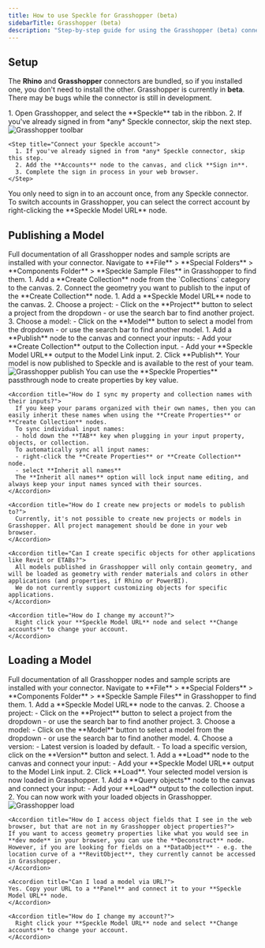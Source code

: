 ```yaml
---
title: How to use Speckle for Grasshopper (beta)
sidebarTitle: Grasshopper (beta)
description: "Step-by-step guide for using the Grasshopper (beta) connector"
---
```



<Versions
  app="Grasshopper"
  versions="Rhino 7 & 8"
  os="Windows"
/>

## Setup

<Tip> The **Rhino** and **Grasshopper** connectors are bundled, so if you installed one, you don't need to install the other.</Tip>
<Tip> Grasshopper is currently in **beta**. There may be bugs while the connector is still in development.</Tip>

<Steps>
    <Setup app="Grasshopper" />
    <Step title="Open the Grasshopper connector">
      1. Open Grasshopper, and select the **Speckle** tab in the ribbon.
      2. If you've already signed in from *any* Speckle connector, skip the next step.
      <Frame>
      <img src="/images/connectors/grasshopper_toolbar.jpg" alt="Grasshopper toolbar" />
      </Frame>
    </Step>

    <Step title="Connect your Speckle account">
      1. If you've already signed in from *any* Speckle connector, skip this step.
      2. Add the **Accounts** node to the canvas, and click **Sign in**.
      3. Complete the sign in process in your web browser.
    </Step>
</Steps>

<Tip>
  You only need to sign in to an account once, from any Speckle connector.
  To switch accounts in Grasshopper, you can select the correct account by right-clicking the **Speckle Model URL** node.
</Tip>


<AccordionGroup>
    <SetupFaq app="Grasshopper" />
</AccordionGroup>

## Publishing a Model

<Tip>
  Full documentation of all Grasshopper nodes and sample scripts are installed with your connector.
  Navigate to **File** > **Special Folders** > **Components Folder** > **Speckle Sample Files** in Grasshopper to find them.
</Tip>

<Steps>
  <Step title="Create a Collection with objects">
  1. Add a **Create Collection** node from the `Collections` category to the canvas.
  2. Connect the geometry you want to publish to the input of the **Create Collection** node.
  </Step>

  <Step title="Get your Speckle model link">
  1. Add a **Speckle Model URL** node to the canvas.
  2. Choose a project:
      - Click on the **Project** button to select a project from the dropdown
      - or use the search bar to find another project. 
  3. Choose a model:
      - Click on the **Model** button to select a model from the dropdown
      - or use the search bar to find another model. 
  </Step>

  <Step title="Publish your model">
    1. Add a **Publish** node to the canvas and connect your inputs:
      - Add your **Create Collection** output to the Collection input.
      - Add your **Speckle Model URL** output to the Model Link input.
    2. Click **Publish**.
    Your model is now published to Speckle and is available to the rest of your team.
    <Frame title="Publish">
    <img src="/images/connectors/grasshopper_publish.jpg" alt="Grasshopper publish" />
    </Frame>
  </Step>
</Steps>

<AccordionGroup>
    <Accordion title="How do I create properties by key value, instead of using the Create Properties node?">
      You can use the **Speckle Properties** passthrough node to create properties by key value.
    </Accordion>

    <Accordion title="How do I sync my property and collection names with their inputs?">
      If you keep your params organized with their own names, then you can easily inherit these names when using the **Create Properties** or **Create Collection** nodes.
      To sync individual input names:
      - hold down the **TAB** key when plugging in your input property, objects, or collection.
      To automatically sync all input names:
      - right-click the **Create Properties** or **Create Collection** node.
      - select **Inherit all names**
      The **Inherit all names** option will lock input name editing, and always keep your input names synced with their sources.
    </Accordion>

    <Accordion title="How do I create new projects or models to publish to?">
      Currently, it's not possible to create new projects or models in Grasshopper. All project management should be done in your web browser.
    </Accordion>

    <Accordion title="Can I create specific objects for other applications like Revit or ETABs?">
      All models published in Grasshopper will only contain geometry, and will be loaded as geometry with render materials and colors in other applications (and properties, if Rhino or PowerBI). 
      We do not currently support customizing objects for specific applications.
    </Accordion>

    <Accordion title="How do I change my account?">
      Right click your **Speckle Model URL** node and select **Change accounts** to change your account.
    </Accordion>
</AccordionGroup>    

## Loading a Model

<Tip>
  Full documentation of all Grasshopper nodes and sample scripts are installed with your connector.
  Navigate to **File** > **Special Folders** > **Components Folder** > **Speckle Sample Files** in Grasshopper to find them.
</Tip>

<Steps>
  <Step title="Get your Speckle model link">
    1. Add a **Speckle Model URL** node to the canvas.
    2. Choose a project:
        - Click on the **Project** button to select a project from the dropdown
        - or use the search bar to find another project. 
    3. Choose a model:
        - Click on the **Model** button to select a model from the dropdown
        - or use the search bar to find another model. 
    4. Choose a version:
        - Latest version is loaded by default.
        - To load a specific version, click on the **Version** button and select. 
  </Step>

  <Step title="Load your model">
    1. Add a **Load** node to the canvas and connect your input:
      - Add your **Speckle Model URL** output to the Model Link input.
    2. Click **Load**.
    Your selected model version is now loaded in Grasshopper.
  </Step>

  <Step title="Get your model objects">
    1. Add a **Query objects** node to the canvas and connect your input:
      - Add your **Load** output to the collection input.
    2. You can now work with your loaded objects in Grasshopper.
    <Frame>
    <img src="/images/connectors/grasshopper_load.jpg" alt="Grasshopper load" />
    </Frame>
  </Step>
</Steps>

<AccordionGroup>

    <Accordion title="How do I access object fields that I see in the web browser, but that are not in my Grasshopper object properties?">
    If you want to access geometry properties like what you would see in **dev mode** in your browser, you can use the **Deconstruct** node.
    However, if you are looking for fields on a **DataObject** - e.g. the location curve of a **RevitObject**, they currently cannot be accessed in Grasshopper.
    </Accordion>

    <Accordion title="Can I load a model via URL?">
    Yes. Copy your URL to a **Panel** and connect it to your **Speckle Model URL** node.
    </Accordion>

    <Accordion title="How do I change my account?">
      Right click your **Speckle Model URL** node and select **Change accounts** to change your account.
    </Accordion>

</AccordionGroup>